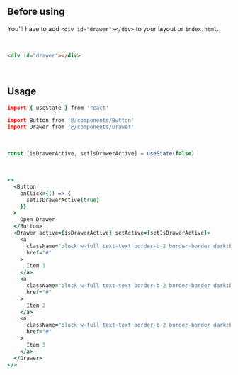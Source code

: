 ```coffeescript file=<rootDir>/src/components/react/components/Drawer.tsx title="components/Drawer.tsx"
```

<br />

## Before using

You'll have to add `<div id="drawer"></div>` to your layout or `index.html`.

<br />

```html
<div id="drawer"></div>
```

<br />

## Usage

```coffeescript
import { useState } from 'react'

import Button from '@/components/Button'
import Drawer from '@/components/Drawer'
```

<br />

```ts
const [isDrawerActive, setIsDrawerActive] = useState(false)
```

<br />

```coffeescript
<>
  <Button
    onClick={() => {
      setIsDrawerActive(true)
    }}
  >
    Open Drawer
  </Button>
  <Drawer active={isDrawerActive} setActive={setIsDrawerActive}>
    <a
      className="block w-full text-text border-b-2 border-border dark:border-darkBorder bg-main px-5 py-4 hover:bg-mainAccent"
      href="#"
    >
      Item 1
    </a>
    <a
      className="block w-full text-text border-b-2 border-border dark:border-darkBorder bg-main px-5 py-4 hover:bg-mainAccent"
      href="#"
    >
      Item 2
    </a>
    <a
      className="block w-full text-text border-b-2 border-border dark:border-darkBorder bg-main px-5 py-4 hover:bg-mainAccent"
      href="#"
    >
      Item 3
    </a>
  </Drawer>
</>
```